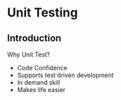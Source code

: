 # Unit Testing

## Introduction

Why Unit Test?
- Code Confidence
- Supports test driven development
- In demand skill
- Makes life easier

